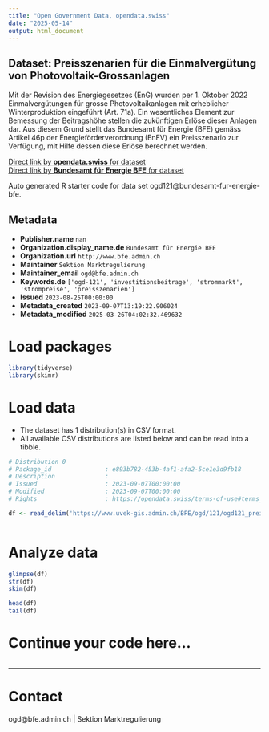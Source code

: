 ```yaml
---
title: "Open Government Data, opendata.swiss"
date: "2025-05-14"
output: html_document
---
```


## Dataset: Preisszenarien für die Einmalvergütung von Photovoltaik-Grossanlagen

Mit der Revision des Energiegesetzes (EnG) wurden per 1. Oktober 2022 Einmalvergütungen für grosse Photovoltaikanlagen mit erheblicher Winterproduktion eingeführt (Art. 71a). Ein wesentliches Element zur Bemessung der Beitragshöhe stellen die zukünftigen Erlöse dieser Anlagen dar. Aus diesem Grund stellt das Bundesamt für Energie (BFE) gemäss Artikel 46p der Energieförderverordnung (EnFV) ein Preisszenario zur Verfügung, mit Hilfe dessen diese Erlöse berechnet werden.

[Direct link by **opendata.swiss** for dataset](https://opendata.swiss/de/dataset/preisszenarien-fur-die-einmalvergutung-von-photovoltaik-grossanlagen)<br>
[Direct link by **Bundesamt für Energie BFE** for dataset](https://www.bfe.admin.ch/bfe/de/home/foerderung/erneuerbare-energien/einmalverguetung-fuer-photovoltaik-grossanlagen.html)

Auto generated R starter code for data set ogd121@bundesamt-fur-energie-bfe.

## Metadata

- **Publisher.name** `nan`
- **Organization.display_name.de** `Bundesamt für Energie BFE`
- **Organization.url** `http://www.bfe.admin.ch`
- **Maintainer** `Sektion Marktregulierung`
- **Maintainer_email** `ogd@bfe.admin.ch`
- **Keywords.de** `['ogd-121', 'investitionsbeitrage', 'strommarkt', 'strompreise', 'preisszenarien']`
- **Issued** `2023-08-25T00:00:00`
- **Metadata_created** `2023-09-07T13:19:22.906024`
- **Metadata_modified** `2025-03-26T04:02:32.469632`


# Load packages

```r

library(tidyverse)
library(skimr)

```

# Load data

-   The dataset has 1 distribution(s) in CSV format.
-   All available CSV distributions are listed below and can be read into a tibble.

```r

# Distribution 0
# Package_id               : e893b782-453b-4af1-afa2-5ce1e3d9fb18
# Description              : 
# Issued                   : 2023-09-07T00:00:00
# Modified                 : 2023-09-07T00:00:00
# Rights                   : https://opendata.swiss/terms-of-use#terms_by

df <- read_delim('https://www.uvek-gis.admin.ch/BFE/ogd/121/ogd121_preisszenarien_einmalvergütung_photovoltaik_grossanlagen.csv')



```

# Analyze data

```r

glimpse(df)
str(df)
skim(df)

head(df)
tail(df)

```

# Continue your code here...

```r

```

------------------------------------------------------------------------

# Contact

ogd@bfe.admin.ch | Sektion Marktregulierung
